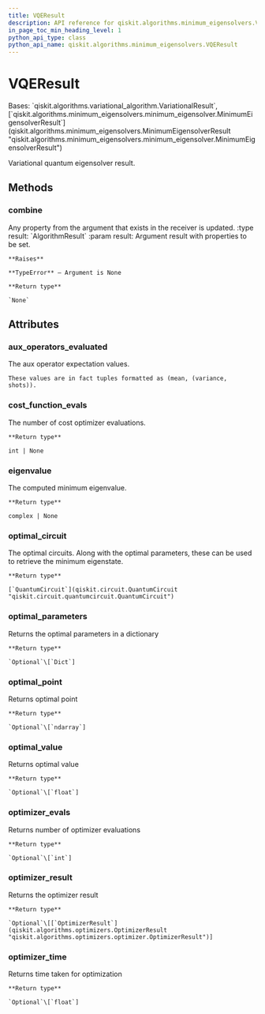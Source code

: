 ```yaml
---
title: VQEResult
description: API reference for qiskit.algorithms.minimum_eigensolvers.VQEResult
in_page_toc_min_heading_level: 1
python_api_type: class
python_api_name: qiskit.algorithms.minimum_eigensolvers.VQEResult
---
```


# VQEResult

<Class id="qiskit.algorithms.minimum_eigensolvers.VQEResult" isDedicatedPage={true} github="https://github.com/qiskit/qiskit/tree/stable/0.23/qiskit/algorithms/minimum_eigensolvers/vqe.py" signature="VQEResult" modifiers="class">
  Bases: `qiskit.algorithms.variational_algorithm.VariationalResult`, [`qiskit.algorithms.minimum_eigensolvers.minimum_eigensolver.MinimumEigensolverResult`](qiskit.algorithms.minimum_eigensolvers.MinimumEigensolverResult "qiskit.algorithms.minimum_eigensolvers.minimum_eigensolver.MinimumEigensolverResult")

  Variational quantum eigensolver result.

  ## Methods

  <span id="qiskit-algorithms-minimum-eigensolvers-vqeresult-combine" />

  ### combine

  <Function id="qiskit.algorithms.minimum_eigensolvers.VQEResult.combine" signature="VQEResult.combine(result)">
    Any property from the argument that exists in the receiver is updated. :type result: `AlgorithmResult` :param result: Argument result with properties to be set.

    **Raises**

    **TypeError** – Argument is None

    **Return type**

    `None`
  </Function>

  ## Attributes

  ### aux\_operators\_evaluated

  <Attribute id="qiskit.algorithms.minimum_eigensolvers.VQEResult.aux_operators_evaluated">
    The aux operator expectation values.

    These values are in fact tuples formatted as (mean, (variance, shots)).
  </Attribute>

  ### cost\_function\_evals

  <Attribute id="qiskit.algorithms.minimum_eigensolvers.VQEResult.cost_function_evals">
    The number of cost optimizer evaluations.

    **Return type**

    int | None
  </Attribute>

  ### eigenvalue

  <Attribute id="qiskit.algorithms.minimum_eigensolvers.VQEResult.eigenvalue">
    The computed minimum eigenvalue.

    **Return type**

    complex | None
  </Attribute>

  ### optimal\_circuit

  <Attribute id="qiskit.algorithms.minimum_eigensolvers.VQEResult.optimal_circuit">
    The optimal circuits. Along with the optimal parameters, these can be used to retrieve the minimum eigenstate.

    **Return type**

    [`QuantumCircuit`](qiskit.circuit.QuantumCircuit "qiskit.circuit.quantumcircuit.QuantumCircuit")
  </Attribute>

  ### optimal\_parameters

  <Attribute id="qiskit.algorithms.minimum_eigensolvers.VQEResult.optimal_parameters">
    Returns the optimal parameters in a dictionary

    **Return type**

    `Optional`\[`Dict`]
  </Attribute>

  ### optimal\_point

  <Attribute id="qiskit.algorithms.minimum_eigensolvers.VQEResult.optimal_point">
    Returns optimal point

    **Return type**

    `Optional`\[`ndarray`]
  </Attribute>

  ### optimal\_value

  <Attribute id="qiskit.algorithms.minimum_eigensolvers.VQEResult.optimal_value">
    Returns optimal value

    **Return type**

    `Optional`\[`float`]
  </Attribute>

  ### optimizer\_evals

  <Attribute id="qiskit.algorithms.minimum_eigensolvers.VQEResult.optimizer_evals">
    Returns number of optimizer evaluations

    **Return type**

    `Optional`\[`int`]
  </Attribute>

  ### optimizer\_result

  <Attribute id="qiskit.algorithms.minimum_eigensolvers.VQEResult.optimizer_result">
    Returns the optimizer result

    **Return type**

    `Optional`\[[`OptimizerResult`](qiskit.algorithms.optimizers.OptimizerResult "qiskit.algorithms.optimizers.optimizer.OptimizerResult")]
  </Attribute>

  ### optimizer\_time

  <Attribute id="qiskit.algorithms.minimum_eigensolvers.VQEResult.optimizer_time">
    Returns time taken for optimization

    **Return type**

    `Optional`\[`float`]
  </Attribute>
</Class>

